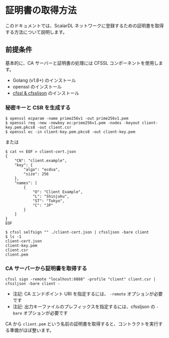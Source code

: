 # 証明書の取得方法


<TranslationBanner />

このドキュメントでは、ScalarDL ネットワークに登録するための証明書を取得する方法について説明します。

## 前提条件

基本的に、CA サーバーと証明書の処理には CFSSL コンポーネントを使用します。

- Golang (v1.8+) のインストール
- openssl のインストール
- [cfssl & cfssljson](https://github.com/cloudflare/cfssl) のインストール

### 秘密キーと CSR を生成する

```
$ openssl ecparam -name prime256v1 -out prime256v1.pem
$ openssl req -new -newkey ec:prime256v1.pem -nodes -keyout client-key.pem.pkcs8 -out client.csr
$ openssl ec -in client-key.pem.pkcs8 -out client-key.pem
```

または

```
$ cat << EOF > client-cert.json
{
    "CN": "client.example",
    "key": {
        "algo": "ecdsa",
        "size": 256
    },
    "names": [
        {
            "O": "Client Example",
            "L": "Shinjuku",
            "ST": "Tokyo",
            "C": "JP"
        }
    ]
}
EOF

$ cfssl selfsign "" ./client-cert.json | cfssljson -bare client
$ ls -1
client-cert.json
client-key.pem
client.csr
client.pem
```

### CA サーバーから証明書を取得する

```
cfssl sign -remote "localhost:8888" -profile "client" client.csr | cfssljson -bare client -
```

- 注記: CA エンドポイント URI を指定するには、 `-remote` オプションが必要です
- 注記: 出力キーファイルのプレフィックスを指定するには、cfssljson の `-bare` オプションが必要です

CA から `client.pem` という名前の証明書を取得すると、コントラクトを実行する準備がほぼ整います。
